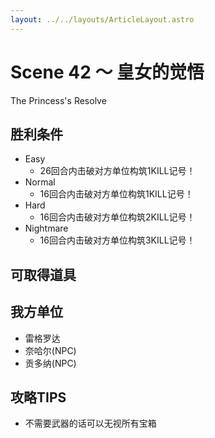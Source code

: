 ```yaml
---
layout: ../../layouts/ArticleLayout.astro
---
```

# Scene 42 ～ 皇女的觉悟  

The Princess's Resolve

## 胜利条件 

- Easy
  - 26回合内击破对方单位构筑1KILL记号！
- Normal
  - 16回合内击破对方单位构筑1KILL记号！
- Hard
  - 16回合内击破对方单位构筑2KILL记号！
- Nightmare
  - 16回合内击破对方单位构筑3KILL记号！

## 可取得道具 

## 我方单位 

- 雷格罗达
- 奈哈尔(NPC)
- 贡多纳(NPC)

## 攻略TIPS 

- 不需要武器的话可以无视所有宝箱